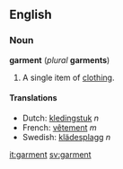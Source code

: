 ==English==
===Noun===
'''garment''' (''plural'' '''garments''')

#A single item of [[clothing]].

====Translations====
*Dutch: [[kledingstuk]] ''n''
*French: [[vêtement]] ''m''
*Swedish: [[klädesplagg]] ''n''

[[it:garment]]
[[sv:garment]]